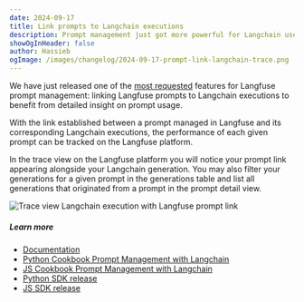 ```yaml
---
date: 2024-09-17
title: Link prompts to Langchain executions
description: Prompt management just got more powerful for Langchain users by linking Langfuse prompts to Langchain executions.
showOgInHeader: false
author: Hassieb
ogImage: /images/changelog/2024-09-17-prompt-link-langchain-trace.png
---
```



<ChangelogHeader />

We have just released one of the [most requested](https://github.com/orgs/langfuse/discussions/2237) features for Langfuse prompt management: linking Langfuse prompts to Langchain executions to benefit from detailed insight on prompt usage.

With the link established between a prompt managed in Langfuse and its corresponding Langchain executions, the performance of each given prompt can be tracked on the Langfuse platform.

In the trace view on the Langfuse platform you will notice your prompt link appearing alongside your Langchain generation. You may also filter your generations for a given prompt in the generations table and list all generations that originated from a prompt in the prompt detail view.

![Trace view Langchain execution with Langfuse prompt link](/images/changelog/2024-09-17-prompt-link-langchain-trace.png)

##### Learn more

- [Documentation](/docs/prompts/get-started#link-with-langfuse-tracing-optional)
- [Python Cookbook Prompt Management with Langchain](/docs/prompts/example-langchain)
- [JS Cookbook Prompt Management with Langchain](/docs/prompts/example-langchain-js)
- [Python SDK release](https://github.com/langfuse/langfuse-python/releases/tag/v2.49.0)
- [JS SDK release](https://github.com/langfuse/langfuse-js/releases/tag/v3.25.0)

